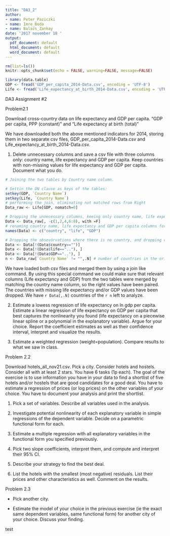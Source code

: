 ```yaml
---
title: "DA3_2"
author:
- name: Peter_Paziczki
- name: Imre_Boda
- name: Balazs_Zankay
date: '2017 november 18 '
output:
  pdf_document: default
  html_document: default
  word_document: default
---
```


```r
rm(list=ls())
knitr::opts_chunk$set(echo = FALSE, warning=FALSE, message=FALSE)
```

```r
library(data.table)
GDP <- fread('GDP_per_capita_2014-Data.csv', encoding = 'UTF-8')
Life <- fread('Life_expectancy_at_birth_2014-Data.csv', encoding = 'UTF-8')
```

DA3 Assignment #2

Problem2.1

Download cross-country data on life expectancy and GDP per capita. 
“GDP per capita, PPP (constant)” and “Life expectancy at birth (total)”

We have downloaded both the above mentioned indicators for 2014, storing them in two separate csv files, GDP_per_capita_2014-Data.csv and Life_expectancy_at_birth_2014-Data.csv.

1. Delete unnecessary columns and save a csv file with three columns only: country name, life expectancy and GDP per capita. Keep countries with non-missing values for life expectancy and GDP per capita. Document what you do.

```r
# Joining the two tables by Country name column.

# Settin the ON clause as keys of the tables:
setkey(GDP, `Country Name`)
setkey(Life, `Country Name`)
# performing the join, eliminating not matched rows from Right
Data_raw <- Life[GDP, nomatch=0]

# Dropping the unnecessary columns, keeing only country name, life expectancy and GDP per capita columns
Data <- Data_raw[, -c(1,2,4,6:8), with =F]
# renaming country name, life expectancy and GDP per capita columns for easier usage
names(Data) <- c("country", "life", "GDP")

# Dropping the obsevórvations where there is no country, and dropping countries where life expectancy and/or GPD are missing
Data <- Data[!(Data$country=="")]
Data <- Data[!(Data$life==".."), ]
Data <- Data[!(Data$GDP==".."), ]
n <- Data_raw[`Country Name` != "",.N] # number of countries in the original data set
```

We have loaded both csv files and merged them by using a join like command. By using this special command we could make sure that relevant columns (Life expectancy and GDP) from the two tables were merged by matching the country name column, so the right values have been paired. The countries with missing life expectancy and/or GDP values have been dropped. We have `r Data[,.N]` countries of the `r n` left to analyze.

2. Estimate a lowess regression of life expectancy on ln gdp per capita. Estimate a linear regression of life expectancy on GDP per capita that best captures the nonlinearity you found (life expectancy on a piecewise linear spline or a polynomial in the explanatory variable). Argue for your choice. Report the coefficient estimates as well as their confidence interval, interpret and visualize the results. 

3. Estimate a weighted regression (weight=population). Compare results to what we saw in class. 

Problem 2.2

Download hotels_all_nov21.csv. Pick a city. Consider hotels and hostels. Consider all with at least 2 stars. You have 6 tasks (1p each). 
The goal of the exercise is to use information you have in your data to find a shortlist of five hotels and/or hostels that are good candidates for a good deal. You have to estimate a regression of prices (or log prices) on the other variables of your choice. You have to document your analysis and print the shortlist. 

1. Pick a set of variables. Describe all variables used in the analysis.

2. Investigate potential nonlinearity of each explanatory variable in simple regressions of the dependent variable. Decide on a parametric functional form for each.

3. Estimate a multiple regression with all explanatory variables in the functional form you specified previously.  

4. Pick two slope coefficients, interpret them, and compute and interpret their 95% CI. 

5. Describe your strategy to find the best deal. 

6. List the hotels with the smallest (most negative) residuals. List their prices and other characteristics as well. Comment on the results. 

Problem 2.3

- Pick another city.

- Estimate the model of your choice in the previous exercise (ie the exact same dependent variables, same functional form) for another city of your choice. Discuss your finding.

test
